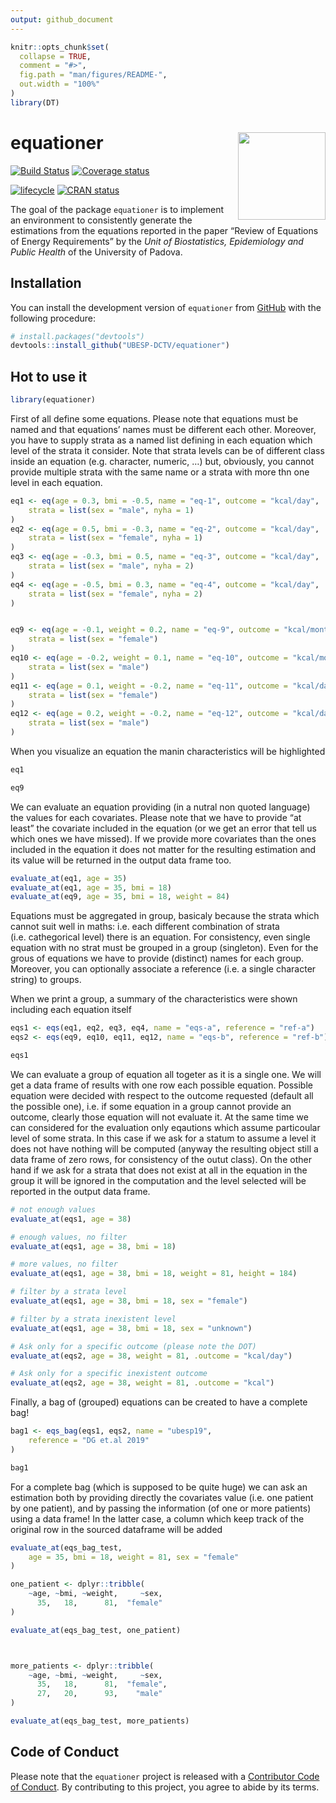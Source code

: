 ```yaml
---
output: github_document
---
```


<!-- README.md is generated from README.Rmd. Please edit that file -->

```r
knitr::opts_chunk$set(
  collapse = TRUE,
  comment = "#>",
  fig.path = "man/figures/README-",
  out.width = "100%"
)
library(DT)
```
# equationer <img src="man/figures/logo.png" align="right" height=140/>

[![Build Status](https://travis-ci.org/UBESP-DCTV/equationer.svg?branch=master)](https://travis-ci.org/UBESP-DCTV/equationer)
[![Coverage status](https://codecov.io/gh/UBESP-DCTV/equationer/branch/master/graph/badge.svg)](https://codecov.io/github/UBESP-DCTV/equationer?branch=master)

[![lifecycle](https://img.shields.io/badge/lifecycle-maturing-blue.svg)](https://www.tidyverse.org/lifecycle/#maturing)
[![CRAN status](https://www.r-pkg.org/badges/version/equationer)](https://cran.r-project.org/package=equationer)

The goal of the package `equationer` is to implement an environment to
consistently generate the estimations from the equations reported in the
paper "Review of Equations of Energy Requirements" by the
*Unit of Biostatistics, Epidemiology and Public Health* of the University
of Padova.


## Installation

You can install the development version of `equationer` from
[GitHub](https://github.com/) with the following procedure:

```r
# install.packages("devtools")
devtools::install_github("UBESP-DCTV/equationer")
```

## Hot to use it

```r
library(equationer)
```


First of all define some equations. Please note that equations must be
named and that equations' names must be different each other.
Moreover, you have to supply strata as a named list defining in 
each equation which level of the strata it consider. Note that strata
levels can be of different class inside an equation (e.g. character,
numeric, ...) but, obviously, you cannot provide multiple strata with
the same name or a strata with more thn one level in each equation.


```r
eq1 <- eq(age = 0.3, bmi = -0.5, name = "eq-1", outcome = "kcal/day",
    strata = list(sex = "male", nyha = 1)
)
eq2 <- eq(age = 0.5, bmi = -0.3, name = "eq-2", outcome = "kcal/day",
    strata = list(sex = "female", nyha = 1)
)
eq3 <- eq(age = -0.3, bmi = 0.5, name = "eq-3", outcome = "kcal/day",
    strata = list(sex = "male", nyha = 2)
)
eq4 <- eq(age = -0.5, bmi = 0.3, name = "eq-4", outcome = "kcal/day",
    strata = list(sex = "female", nyha = 2)
)


eq9 <- eq(age = -0.1, weight = 0.2, name = "eq-9", outcome = "kcal/month",
    strata = list(sex = "female")
)
eq10 <- eq(age = -0.2, weight = 0.1, name = "eq-10", outcome = "kcal/month",
    strata = list(sex = "male")
)
eq11 <- eq(age = 0.1, weight = -0.2, name = "eq-11", outcome = "kcal/day",
    strata = list(sex = "female")
)
eq12 <- eq(age = 0.2, weight = -0.2, name = "eq-12", outcome = "kcal/day",
    strata = list(sex = "male")
)
```

When you visualize an equation the manin characteristics will be 
highlighted

```r
eq1

eq9
```


We can evaluate an equation providing (in a nutral non quoted language)
the values for each covariates. Please note that we have to provide "at
least" the covariate included in the equation (or we get an error that
tell us which ones we have missed). If we provide more covariates
than the ones included in the equation it does not matter for the
resulting estimation and its value will be returned in the output 
data frame too.

```r
evaluate_at(eq1, age = 35)
evaluate_at(eq1, age = 35, bmi = 18)
evaluate_at(eq9, age = 35, bmi = 18, weight = 84)
```




Equations must be aggregated in group, basicaly because the strata which
cannot suit well in maths: i.e. each different combination of strata
(i.e. cathegorical level) there is an equation. For consistency, even
single equation with no strat must be grouped in a group (singleton).
Even for the grous of equations we have to provide (distinct) names
for each group. Moreover, you can optionally associate a reference 
(i.e. a single character string) to groups.

When we print a group, a summary of the characteristics were shown
including each equation itself

```r
eqs1 <- eqs(eq1, eq2, eq3, eq4, name = "eqs-a", reference = "ref-a")
eqs2 <- eqs(eq9, eq10, eq11, eq12, name = "eqs-b", reference = "ref-b")

eqs1
```

We can evaluate a group of equation all togeter as it is a single one.
We will get a data frame of results with one row each possible equation.
Possible equation were decided with respect to the outcome requested
(default all the possible one), i.e. if some equation in a group cannot
provide an outcome, clearly those equation will not evaluate it.
At the same time we can considered for the evaluation only eqautions
which assume particoular level of some strata. In this case if 
we ask for a statum to assume a level it does not have nothing will 
be computed (anyway the resulting object still a data frame of zero
rows, for consistency of the outut class). On the other hand if we
ask for a strata that does not exist at all in the equation in the 
group it will be ignored in the computation and the level selected
will be reported in the output data frame.

```r
# not enough values
evaluate_at(eqs1, age = 38)

# enough values, no filter
evaluate_at(eqs1, age = 38, bmi = 18)

# more values, no filter
evaluate_at(eqs1, age = 38, bmi = 18, weight = 81, height = 184)

# filter by a strata level
evaluate_at(eqs1, age = 38, bmi = 18, sex = "female")

# filter by a strata inexistent level
evaluate_at(eqs1, age = 38, bmi = 18, sex = "unknown")

# Ask only for a specific outcome (please note the DOT)
evaluate_at(eqs2, age = 38, weight = 81, .outcome = "kcal/day")

# Ask only for a specific inexistent outcome
evaluate_at(eqs2, age = 38, weight = 81, .outcome = "kcal")
```




Finally, a bag of (grouped) equations can be created to have a complete
bag!

```r
bag1 <- eqs_bag(eqs1, eqs2, name = "ubesp19",
    reference = "DG et.al 2019"
)

bag1
```


For a complete bag (which is supposed to be quite huge) we can ask an
estimation both by providing directly the covariates value (i.e. one
patient by one patient), and by passing the information (of one or more
patients) using a data frame! In the latter case, a column which keep
track of the original row in the sourced dataframe will be added

```r
evaluate_at(eqs_bag_test,
    age = 35, bmi = 18, weight = 81, sex = "female"
)

one_patient <- dplyr::tribble(
    ~age, ~bmi, ~weight,     ~sex,
      35,   18,      81,  "female"
)

evaluate_at(eqs_bag_test, one_patient)



more_patients <- dplyr::tribble(
    ~age, ~bmi, ~weight,     ~sex,
      35,   18,      81,  "female",
      27,   20,      93,    "male"
)

evaluate_at(eqs_bag_test, more_patients)

```



## Code of Conduct

Please note that the `equationer` project is released with a
[Contributor Code of Conduct](.github/CODE_OF_CONDUCT.md). By
contributing to this project, you agree to abide by its terms.
